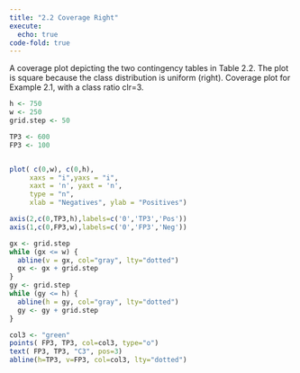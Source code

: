 ```yaml
---
title: "2.2 Coverage Right"
execute: 
  echo: true
code-fold: true
---
```



A coverage plot depicting the two contingency tables in Table 2.2. The plot is square because the class distribution is uniform (right). Coverage plot for Example 2.1, with a class ratio clr=3.

```r

h <- 750 
w <- 250 
grid.step <- 50

TP3 <- 600
FP3 <- 100


plot( c(0,w), c(0,h), 
     xaxs = "i",yaxs = "i",
     xaxt = 'n', yaxt = 'n',
     type = "n",
     xlab = "Negatives", ylab = "Positives")

axis(2,c(0,TP3,h),labels=c('0','TP3','Pos'))
axis(1,c(0,FP3,w),labels=c('0','FP3','Neg'))

gx <- grid.step
while (gx <= w) {
  abline(v = gx, col="gray", lty="dotted")
  gx <- gx + grid.step
}
gy <- grid.step
while (gy <= h) {
  abline(h = gy, col="gray", lty="dotted")
  gy <- gy + grid.step
}

col3 <- "green"
points( FP3, TP3, col=col3, type="o")
text( FP3, TP3, "C3", pos=3)
abline(h=TP3, v=FP3, col=col3, lty="dotted")

```